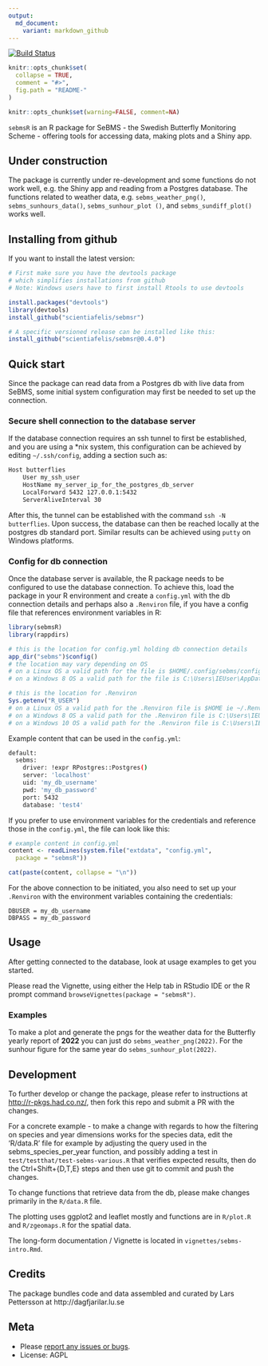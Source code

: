 ```yaml
---
output:
  md_document:
    variant: markdown_github
---
```


[![Build Status](https://scientiafelis/sebmsr.svg?branch=master)](https://scientiafelis/sebmsr)  

<!-- README.md is generated from README.Rmd. Please edit that file -->

```r
knitr::opts_chunk$set(
  collapse = TRUE,
  comment = "#>",
  fig.path = "README-"
)
```

```r
knitr::opts_chunk$set(warning=FALSE, comment=NA)
```

`sebmsR` is an R package for SeBMS - the Swedish Butterfly Monitoring Scheme - offering tools for accessing data, making plots and a Shiny app.

## Under construction

The package is currently under re-development and some functions do not work well, e.g. the Shiny app and reading from a Postgres database.
The functions related to weather data, e.g. `sebms_weather_png()`, `sebms_sunhours_data()`, `sebms_sunhour_plot ()`, and `sebms_sundiff_plot()` works well.


## Installing from github

If you want to install the latest version:

```r
# First make sure you have the devtools package
# which simplifies installations from github
# Note: Windows users have to first install Rtools to use devtools

install.packages("devtools") 
library(devtools)
install_github("scientiafelis/sebmsr")

# A specific versioned release can be installed like this:
install_github("scientiafelis/sebmsr@0.4.0")

```

## Quick start

Since the package can read data from a Postgres db with live data from SeBMS, some initial system configuration may first be needed to set up the connection.

### Secure shell connection to the database server

If the database connection requires an ssh tunnel to first be established, and you are using a *nix system, this configuration can be achieved by editing `~/.ssh/config`, adding a section such as:

```bash
Host butterflies
    User my_ssh_user
    HostName my_server_ip_for_the_postgres_db_server
    LocalForward 5432 127.0.0.1:5432
    ServerAliveInterval 30

```

After this, the tunnel can be established with the command `ssh -N butterflies`. Upon success, the database can then be reached locally at the postgres db standard port. Similar results can be achieved using `putty` on Windows platforms.

### Config for db connection

Once the database server is available, the R package needs to be configured to use the database connection. To achieve this, load the package in your R environment and create a `config.yml` with the db connection details and perhaps also a `.Renviron` file, if you have a config file that references environment variables in R:

```r

library(sebmsR)
library(rappdirs)

# this is the location for config.yml holding db connection details
app_dir("sebms")$config() 
# the location may vary depending on OS
# on a Linux OS a valid path for the file is $HOME/.config/sebms/config.yml
# on a Windows 8 OS a valid path for the file is C:\Users\IEUser\AppData\Local\sebms\sebms\config.yml

# this is the location for .Renviron
Sys.getenv("R_USER")
# on a Linux OS a valid path for the .Renviron file is $HOME ie ~/.Renviron
# on a Windows 8 OS a valid path for the .Renviron file is C:\Users\IEUser\.Renviron
# on a Windows 10 OS a valid path for the .Renviron file is C:\Users\IEUser\Documents\.Renviron

```

Example content that can be used in the `config.yml`:

```bash
default:
  sebms:
    driver: !expr RPostgres::Postgres() 
    server: 'localhost'
    uid: 'my_db_username'
    pwd: 'my_db_password'
    port: 5432
    database: 'test4'
```
If you prefer to use environment variables for the credentials and reference those in the `config.yml`, the file can look like this:

```r

# example content in config.yml
content <- readLines(system.file("extdata", "config.yml", 
  package = "sebmsR"))

cat(paste(content, collapse = "\n"))
```

For the above connection to be initiated, you also need to set up your `.Renviron` with the environment variables containing the credentials:

```console
DBUSER = my_db_username
DBPASS = my_db_password

```

## Usage

After getting connected to the database, look at usage examples to get you started. 

Please read the Vignette, using either the Help tab in RStudio IDE or the R prompt command `browseVignettes(package = "sebmsR")`.

### Examples

To make a plot and generate the pngs for the weather data for the Butterfly yearly report of **2022** you can just do `sebms_weather_png(2022)`.
For the sunhour figure for the same year do `sebms_sunhour_plot(2022)`.



## Development

To further develop or change the package, please refer to instructions at <http://r-pkgs.had.co.nz/>, then fork this repo and submit a PR with the changes. 

For a concrete example - to make a change with regards to how the filtering on species and year dimensions works for the species data, edit the 'R/data.R' file for example by adjusting the query used in the sebms_species_per_year function, and possibly adding a test in `test/testthat/test-sebms-various.R` that verifies expected results, then do the Ctrl+Shift+{D,T,E} steps and then use git to commit and push the changes.

To change functions that retrieve data from the db, please make changes primarily in the `R/data.R` file.

The plotting uses ggplot2 and leaflet mostly and functions are in `R/plot.R` and `R/zgeomaps.R` for the spatial data.

The long-form documentation / Vignette is located in `vignettes/sebms-intro.Rmd`.

## Credits

The package bundles code and data assembled and curated by Lars Pettersson at http://dagfjarilar.lu.se

## Meta

* Please [report any issues or bugs](https://github.com/rekonstrukt/swedishbutterflies/issues).
* License: AGPL
